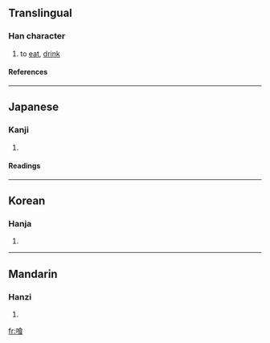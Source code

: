 {{see|餐}}

==Translingual==
===Han character===
{{Han char|rn=30|rad=口|as=09|sn=12|four=|canj=口人戈女 (ROIV)}}
# to [[eat]], [[drink]]
====References====
{{Han ref|kx=0201.121|dkj=04015|dj=0424.060|hdz=10658.040|uh=55B0|ud=21936}}
----
==Japanese==
===Kanji===
{{ja-kanji|grade=|rs=口09}}
# {{defn|Japanese}} 
====Readings====
{{ja-readings|on=|kun=[[くう]] (kuu), [[くい]] (kui)}}
----
==Korean==
===Hanja===
{{ko-hanja|hangeul=[[식]]|rv=sik|mr=sik}}
# {{defn|Korean}}
----
==Mandarin==
===Hanzi===
{{cmn-hanzi|pin=[[cān]] (can1)|wg=ts'an<sup>1</sup>}}
# {{defn|Mandarin}}

[[fr:喰]]